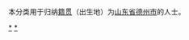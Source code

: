 {{Catnav|頁面分類|各種主題的頁面分類|依中国各省来作的分类|各地中国人|山东人}}
{{Catnav|頁面分類|人物|各國人物|中国人|各地中国人|山东人}}

本分类用于归纳[[籍贯|籍贯]]（出生地）为[[山东省|山东省]][[德州市|德州市]]的人士。

[[Category:山东人|*]]
[[Category:德州|*]]